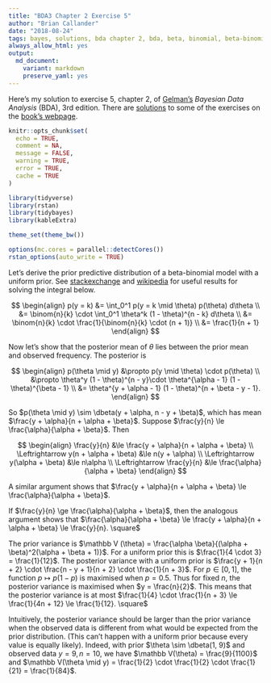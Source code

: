 ```yaml
---
title: "BDA3 Chapter 2 Exercise 5"
author: "Brian Callander"
date: "2018-08-24"
tags: bayes, solutions, bda chapter 2, bda, beta, binomial, beta-binomial, variance
always_allow_html: yes
output: 
  md_document:
    variant: markdown
    preserve_yaml: yes
---
```


Here's my solution to exercise 5, chapter 2, of [Gelman's](https://andrewgelman.com/) *Bayesian Data Analysis* (BDA), 3rd edition. There are [solutions](http://www.stat.columbia.edu/~gelman/book/solutions.pdf) to some of the exercises on the [book's webpage](http://www.stat.columbia.edu/~gelman/book/).

<!--more-->

```r
knitr::opts_chunk$set(
  echo = TRUE,
  comment = NA,
  message = FALSE,
  warning = TRUE,
  error = TRUE,
  cache = TRUE
)

library(tidyverse)
library(rstan)
library(tidybayes)
library(kableExtra)

theme_set(theme_bw())

options(mc.cores = parallel::detectCores())
rstan_options(auto_write = TRUE)

```

<div style="display:none">
  $\DeclareMathOperator{\dbinomial}{binomial}
   \DeclareMathOperator{\dbern}{Bernoulli}
   \DeclareMathOperator{\dbeta}{beta}$
</div>

Let's derive the prior predictive distribution of a beta-binomial model with a uniform prior. See [stackexchange](https://math.stackexchange.com/questions/122296/how-to-evaluate-this-integral-relating-to-binomial) and [wikipedia](https://en.wikipedia.org/wiki/Beta_function) for useful results for solving the integral below.

$$
\begin{align}
  p(y = k)
  &=
  \int_0^1 p(y = k \mid \theta) p(\theta) d\theta
  \\
  &=
  \binom{n}{k} \cdot \int_0^1 \theta^k (1 - \theta)^{n - k} d\theta
  \\
  &=
  \binom{n}{k} \cdot \frac{1}{\binom{n}{k} \cdot (n + 1)}
  \\
  &=
  \frac{1}{n + 1}
\end{align}
$$

Now let's show that the posterior mean of $\theta$ lies between the prior mean and observed frequency. The posterior is

$$
\begin{align}
  p(\theta \mid y)
  &\propto
  p(y \mid \theta) \cdot p(\theta)
  \\
  &\propto
  \theta^y (1 - \theta)^{n - y}\cdot \theta^{\alpha - 1} (1 - \theta)^{\beta - 1}
  \\
  &=
  \theta^{y + \alpha - 1} (1 - \theta)^{n + \beta - y - 1}.
\end{align}
$$

So $p(\theta \mid y) \sim \dbeta(y + \alpha, n - y + \beta)$, which has mean $\frac{y + \alpha}{n + \alpha + \beta}$. Suppose $\frac{y}{n} \le \frac{\alpha}{\alpha + \beta}$. Then

$$
\begin{align}
  \frac{y}{n}
  &\le
  \frac{y + \alpha}{n + \alpha + \beta}
  \\
  \Leftrightarrow
  y(n + \alpha + \beta)
  &\le
  n(y + \alpha)
  \\
  \Leftrightarrow
  y(\alpha + \beta)
  &\le
  n\alpha
  \\
  \Leftrightarrow
  \frac{y}{n} 
  &\le 
  \frac{\alpha}{\alpha + \beta}
\end{align}
$$

A similar argument shows that $\frac{y + \alpha}{n + \alpha + \beta} \le \frac{\alpha}{\alpha + \beta}$.

If $\frac{y}{n} \ge \frac{\alpha}{\alpha + \beta}$, then the analogous argument shows that $\frac{\alpha}{\alpha + \beta} \le \frac{y + \alpha}{n + \alpha + \beta} \le \frac{y}{n}. \square$

The prior variance is $\mathbb V (\theta) = \frac{\alpha \beta}{(\alpha + \beta)^2(\alpha + \beta + 1)}$. For a uniform prior this is $\frac{1}{4 \cdot 3} = \frac{1}{12}$. The posterior variance with a uniform prior is $\frac{y + 1}{n + 2} \cdot \frac{n - y + 1}{n + 2} \cdot \frac{1}{n + 3}$. For $p \in [0, 1]$, the function $p \mapsto p(1 - p)$ is maximised when $p = 0.5$. Thus for fixed $n$, the posterior variance is maximised when $y = \frac{n}{2}$. This means that the posterior variance is at most $\frac{1}{4} \cdot \frac{1}{n + 3} \le \frac{1}{4n + 12} \le \frac{1}{12}. \square$

Intuitively, the posterior variance should be larger than the prior variance when the observed data is different from what would be expected from the prior distribution. (This can't happen with a uniform prior because every value is equally likely). Indeed, with prior $\theta \sim \dbeta(1, 9)$ and observed data $y = 9, n = 10$, we have $\mathbb V(\theta) = \frac{9}{1100}$ and $\mathbb V(\theta \mid y) = \frac{1}{2} \cdot \frac{1}{2} \cdot \frac{1}{21} = \frac{1}{84}$.
